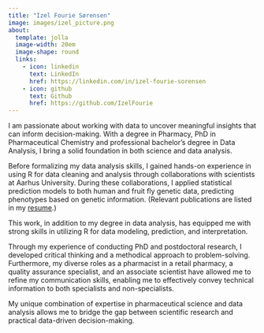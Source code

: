 ```yaml
---
title: "Izel Fourie Sørensen"
image: images/izel_picture.png
about:
  template: jolla
  image-width: 20em
  image-shape: round
  links:
    - icon: linkedin
      text: LinkedIn
      href: https://linkedin.com/in/izel-fourie-sorensen
    - icon: github
      text: Github
      href: https://github.com/IzelFourie
---
```


I am passionate about working with data to uncover meaningful insights that can inform decision-making. With a degree in Pharmacy, PhD in Pharmaceutical Chemistry and professional bachelor's degree in Data Analysis, I bring a solid foundation in both science and data analysis.

Before formalizing my data analysis skills, I gained hands-on experience in using R for data cleaning and analysis through collaborations with scientists at Aarhus University. During these collaborations, I applied statistical prediction models to both human and fruit fly genetic data, predicting phenotypes based on genetic information. (Relevant publications are listed in my [resume](docs/resume.html).)

This work, in addition to my degree in data analysis, has equipped me with strong skills in utilizing R for data modeling, prediction, and interpretation.

Through my experience of conducting PhD and postdoctoral research, I developed critical thinking and a methodical approach to problem-solving. Furthermore, my diverse roles as a pharmacist in a retail pharmacy, a quality assurance specialist, and an associate scientist have allowed me to refine my communication skills, enabling me to effectively convey technical information to both specialists and non-specialists.

My unique combination of expertise in pharmaceutical science and data analysis allows me to bridge the gap between scientific research and practical data-driven decision-making.
